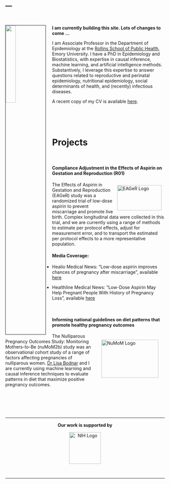 ---
---

<link rel="stylesheet" href="https://cdn.jsdelivr.net/gh/jpswalsh/academicons@1/css/academicons.min.css">

<br>

<img src="figures/naimi_crop.jpeg" style="width:25%; border:1px solid; margin-right: 20px" align="left">

**I am currently building this site. Lots of changes to come ...**

I am Associate Professor in the Department of Epidemiology at the [Rollins School of Public Health](https://www.sph.emory.edu/), Emory University. I have a PhD in Epidemiology and Biostatistics, with expertise in causal inference, machine learning, and artificial intelligence methods. Substantively, I leverage this expertise to answer questions related to reproductive and perinatal epidemiology, nutritional epidemiology, social determinants of health, and (recently) infectious diseases.

A recent copy of my CV is available [here](files/CV.ain.Jan2021.pdf).

<br>
<br>
<br>

# Projects

<br>

#### Compliance Adjustment in the Effects of Aspirin on Gestation and Reproduction (R01)

<img src="figures/EAGeR.gif" align="right"
     alt="EAGeR Logo" width="140" height="80" style="padding: 10px;">
     
The Effects of Aspirin in Gestation and Reproduction (EAGeR) study was a randomized trial of low-dose aspirin to prevent miscarriage and promote live birth. Complex longitudinal data were collected in this trial, and we are currently using a range of methods to estimate per protocol effects, adjust for measurement error, and to transport the estimated per protocol effects to a more representative population.

#### Media Coverage: 

- Healio Medical News: "Low-dose aspirin improves chances of pregnancy after miscarriage", available [here](https://www.healio.com/news/primary-care/20210125/lowdose-aspirin-improves-chances-of-pregnancy-after-miscarriage)

- Healthline Medical News: "Low-Dose Aspirin May Help Pregnant People With History of Pregnancy Loss", available [here](https://www.healthline.com/health-news/low-dose-aspirin-may-help-pregnant-women-with-history-of-pregnancy-loss#Low-dose-aspirin-can-improve-pregnancy-outcomes-in-at-risk-people)

<br>

#### Informing national guidelines on diet patterns that promote healthy pregnancy outcomes

<img src="figures/numom.jpeg" align="right"
     alt="NuMoM Logo" width="180" height="120"  style="padding: 20px;">
     
The Nulliparous Pregnancy Outcomes Study: Monitoring Mothers-to-Be (nuMoM2b) study was an observational cohort study of a range of factors affecting pregnancies of nulliparous women. [Dr Lisa Bodnar](https://publichealth.pitt.edu/home/directory/lisa-m-bodnar) and I are currently using machine learning and causal inference techniques to evaluate patterns in diet that maximize positive pregnancy outcomes.

<br>
<br>
<br>
<br>

___
<center> **Our work is supported by** <center> 

<img src="figures/nih.png" align="center" 
      alt="NIH Logo" width="100" height="100">

<br>

___